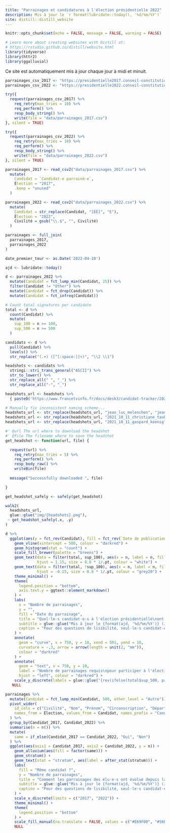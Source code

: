 ```yaml
---
title: "Parrainages et candidatures à l'élection présidentielle 2022"
description: Mis à jour le `r format(lubridate::today(), '%d/%m/%Y')`
site: distill::distill_website
---
```


```r
knitr::opts_chunk$set(echo = FALSE, message = FALSE, warning = FALSE)

# Learn more about creating websites with Distill at:
# https://rstudio.github.io/distill/website.html
library(tidyverse)
library(httr2)
library(ggalluvial)
```

Ce site est automatiquement mis à jour chaque jour à midi et minuit.

```r
parrainages_csv_2017 <- "https://presidentielle2017.conseil-constitutionnel.fr/wp-content/uploads/2017/03/parrainagestotal.csv"
parrainages_csv_2022 <- "https://presidentielle2022.conseil-constitutionnel.fr/telechargement/parrainagestotal.csv"

try({
  request(parrainages_csv_2017) %>%
    req_retry(max_tries = 10) %>%
    req_perform() %>%
    resp_body_string() %>%
    write(file = "data/parrainages_2017.csv")
}, silent = TRUE)

try({
  request(parrainages_csv_2022) %>%
    req_retry(max_tries = 10) %>%
    req_perform() %>%
    resp_body_string() %>%
    write(file = "data/parrainages_2022.csv")
}, silent = TRUE)
```

```r
parrainages_2017 <- read_csv2("data/parrainages_2017.csv") %>%
  mutate(
    Candidat = `Candidat-e parrainé-e`,
    Élection = "2017",
    .keep = "unused"
  )

parrainages_2022 <- read_csv2("data/parrainages_2022.csv") %>%
  mutate(
    Candidat = str_replace(Candidat, "[ÉÈ]", "E"),
    Élection = "2022",
    Civilité = gsub("\\.$", "", Civilité)
  )

parrainages <- full_join(
  parrainages_2017,
  parrainages_2022
)
```

```r
date_premier_tour <- as.Date('2022-04-10')

ajd <- lubridate::today()
```

```r
d <- parrainages_2022 %>%
  mutate(Candidat = fct_lump_min(Candidat, 25)) %>%
  filter(Candidat != "Other") %>%
  mutate(Candidat = fct_drop(Candidat)) %>%
  mutate(Candidat = fct_infreq(Candidat))

# Count total signatures per candidate
total <- d %>%
  count(Candidat) %>%
  mutate(
    sup_100 = n >= 100,
    sup_500 = n >= 500
  )

candidats <- d %>%
  pull(Candidat) %>%
  levels() %>%
  str_replace("(.+) ([^[:space:]]+)", "\\2 \\1")

headshots <- candidats %>%
  stringi::stri_trans_general("ASCII") %>%
  str_to_lower() %>%
  str_replace_all(" ", "_") %>%
  str_replace_all("-", "_")

headshots_url <- headshots %>%
  { paste0('https://www.francetvinfo.fr/docs/desk3/candidat-tracker/2021_10_11_', ., '.png') }

# Manually fix inconsistent naming scheme...
headshots_url <- str_replace(headshots_url, "jean_luc_melenchon", "jean_luc-melenchon")
headshots_url <- str_replace(headshots_url, "2021_10_11_christiane_taubira", "2021_12_17_christiane_taubira")
headshots_url <- str_replace(headshots_url, "2021_10_11_gaspard_koenig", "2022_01_11_gaspard_koenig")
```

```r
#' @url The url where to download the headshot
#' @file The filename where to save the headshot
get_headshot <- function(url, file) {

  request(url) %>%
    req_retry(max_tries = 5) %>%
    req_perform() %>%
    resp_body_raw() %>%
    writeBin(file)
  
  message("Successfully downloaded ", file)

}

get_headshot_safely <- safely(get_headshot)

walk2(
  headshots_url,
  glue::glue("img/{headshots}.png"),
 ~ get_headshot_safely(.x, .y)
)
```

```r
d %>%
  ggplot(aes(y = fct_rev(Candidat), fill = fct_rev(`Date de publication`))) +
    geom_vline(xintercept = 500, colour = "darkred") +
    geom_histogram(stat = "count") +
    scale_fill_brewer(palette = "Greens") +
    geom_text(data = filter(total, sup_100), aes(x = n, label = n, fill = NA),
              hjust = 1.15, size = 8.8 * 1/.pt, colour = "white") +
    geom_text(data = filter(total, !sup_100), aes(x = n, label = n, fill = NA),
              hjust = -0.15, size = 8.8 * 1/.pt, colour = "grey20") +
    theme_minimal() +
    theme(
      legend.position = "bottom",
      axis.text.y = ggtext::element_markdown()
    ) +
    labs(
      x = "Nombre de parrainages",
      y = "",
      fill = "Date du parrainage",
      title = "Quel·le·s candidat·e·s à l'élection présidentielle\nont reçu leurs 500 parrainages ?",
      subtitle = glue::glue("Mis à jour le {format(ajd, '%d/%m/%Y')} (J-{date_premier_tour - ajd} avant le premier tour)"),
      caption = "Pour des questions de lisibilité, seul·le·s candidat·e·s avec plus de 20 parrainages sont présent·e·s sur ce graphique.\nLes candidat·e·s qualifié·e·s sont indiqué·e·s en gras.\n\nSources:\n- données: https://presidentielle2022.conseil-constitutionnel.fr\n- images: franceinfo\n\nCréé par @grusonh."
    ) +
    annotate(
      geom = "curve", x = 750, y = 10, xend = 501, yend = 10,
      curvature = -.3, arrow = arrow(length = unit(2, "mm")),
      colour = "darkred"
    ) +
    annotate(
      geom = "text", x = 750, y = 10,
      label = "Nombre de parrainages requis\npour participer à l'élection",
      hjust = "left", colour = "darkred") +
    scale_y_discrete(labels = glue::glue("{rev(ifelse(total$sup_500, paste0('<b>', candidats, '</b>'), candidats))} <img src='img/{rev(headshots)}.png' width='19'>")) +
   NULL
```

```r
parrainages %>%
  mutate(Candidat = fct_lump_min(Candidat, 500, other_level = "Autre")) %>%
  pivot_wider(
    id_cols = c("Civilité", "Nom", "Prénom", "Circonscription", "Département"),
    names_from = Élection, values_from = Candidat, names_prefix = "Candidat_"
  ) %>%
  group_by(Candidat_2017, Candidat_2022) %>%
  summarise(n = n()) %>%
  mutate(
    same = if_else(Candidat_2017 == Candidat_2022, "Oui", "Non")
  ) %>%
  ggplot(aes(axis1 = Candidat_2017, axis2 = Candidat_2022, y = n)) +
    geom_alluvium(aes(fill = factor(same))) +
    geom_stratum() +
    geom_text(stat = "stratum", aes(label = after_stat(stratum))) +
    labs(
      fill = "Même candidat ?",
      y = "Nombre de parrainages",
      title = "Comment les parrainages des élu·e·s ont évolué depuis la dernière élection présidentielle ?",
      subtitle = glue::glue("Mis à jour le {format(ajd, '%d/%m/%Y')} (J-{date_premier_tour - ajd} avant le premier tour)"),
      caption = "Pour des questions de lisibilité, seul·le·s candidat·e·s qualifié·e·s pour une des deux élections sont présent·e·s sur ce graphique.\n\nSources:\n- https://presidentielle2022.conseil-constitutionnel.fr\n- https://presidentielle2017.conseil-constitutionnel.fr\n\nCréé par @grusonh."
    ) +
    scale_x_discrete(limits = c("2017", "2022")) +
    theme_minimal() +
    theme(
      legend.position = "bottom"
    ) +
    scale_fill_manual(na.translate = FALSE, values = c("#E69F00", "#56B4E9")) +
    NULL
```

